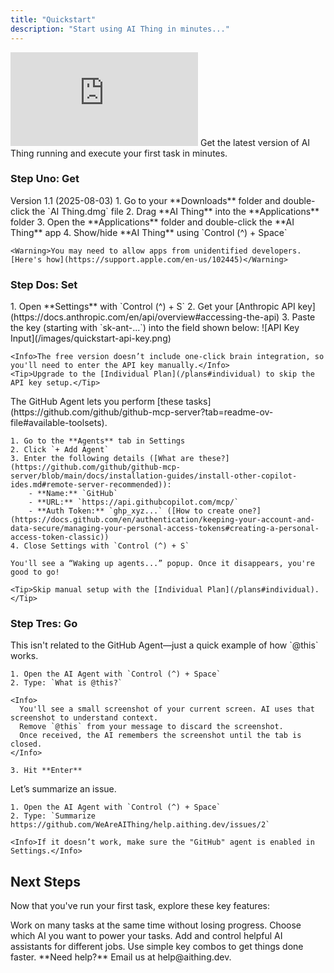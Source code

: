 ```yaml
---
title: "Quickstart"
description: "Start using AI Thing in minutes..."
---
```


<Card title="">
  <iframe className="w-full aspect-video rounded-xl" src="https://www.youtube.com/embed/PesXTCSv6_U" title="Quickstart" frameBorder="0" allow="accelerometer; autoplay; clipboard-write; encrypted-media; gyroscope; picture-in-picture"allowFullScreen></iframe>
  Get the latest version of AI Thing running and execute your first task in minutes.
</Card>

### Step Uno: Get

<AccordionGroup>
  <Accordion icon="download" title="Download AI Thing">
    <Card title="Download AI Thing" icon="rocket" href="https://get.aithing.dev" horizontal>
      Version 1.1 (2025-08-03)
    </Card>
  </Accordion>
  <Accordion icon="floppy-disk" title="Install AI Thing">
    1. Go to your **Downloads** folder and double-click the `AI Thing.dmg` file  
    2. Drag **AI Thing** into the **Applications** folder  
    3. Open the **Applications** folder and double-click the **AI Thing** app  
    4. Show/hide **AI Thing** using `Control (^) + Space`  

    <Warning>You may need to allow apps from unidentified developers. [Here's how](https://support.apple.com/en-us/102445)</Warning>
  </Accordion>
</AccordionGroup>

### Step Dos: Set

<AccordionGroup>
  <Accordion icon="brain" title="Choose Brain">
    1. Open **Settings** with `Control (^) + S`  
    2. Get your [Anthropic API key](https://docs.anthropic.com/en/api/overview#accessing-the-api)  
    3. Paste the key (starting with `sk-ant-...`) into the field shown below:  
       ![API Key Input](/images/quickstart-api-key.png)

    <Info>The free version doesn’t include one-click brain integration, so you'll need to enter the API key manually.</Info>  
    <Tip>Upgrade to the [Individual Plan](/plans#individual) to skip the API key setup.</Tip>
  </Accordion>

  <Accordion icon="github" title="Set Up GitHub Agent">
    The GitHub Agent lets you perform [these tasks](https://github.com/github/github-mcp-server?tab=readme-ov-file#available-toolsets).

    1. Go to the **Agents** tab in Settings  
    2. Click `+ Add Agent`  
    3. Enter the following details ([What are these?](https://github.com/github/github-mcp-server/blob/main/docs/installation-guides/install-other-copilot-ides.md#remote-server-recommended)):  
        - **Name:** `GitHub`  
        - **URL:** `https://api.githubcopilot.com/mcp/`  
        - **Auth Token:** `ghp_xyz...` ([How to create one?](https://docs.github.com/en/authentication/keeping-your-account-and-data-secure/managing-your-personal-access-tokens#creating-a-personal-access-token-classic))  
    4. Close Settings with `Control (^) + S`

    You'll see a “Waking up agents...” popup. Once it disappears, you're good to go!

    <Tip>Skip manual setup with the [Individual Plan](/plans#individual).</Tip>
  </Accordion>
</AccordionGroup>

### Step Tres: Go

<AccordionGroup>
  <Accordion icon="rocket" title="What is @this">
    This isn't related to the GitHub Agent—just a quick example of how `@this` works.

    1. Open the AI Agent with `Control (^) + Space`  
    2. Type: `What is @this?`

    <Info>
      You'll see a small screenshot of your current screen. AI uses that screenshot to understand context.  
      Remove `@this` from your message to discard the screenshot.  
      Once received, the AI remembers the screenshot until the tab is closed.
    </Info>

    3. Hit **Enter**
  </Accordion>

  <Accordion icon="github" title="Summarize GitHub Issue">
    Let’s summarize an issue.

    1. Open the AI Agent with `Control (^) + Space`  
    2. Type: `Summarize https://github.com/WeAreAIThing/help.aithing.dev/issues/2`

    <Info>If it doesn’t work, make sure the "GitHub" agent is enabled in Settings.</Info>
  </Accordion>
</AccordionGroup>

## Next Steps

Now that you've run your first task, explore these key features:

<CardGroup cols={2}>

<Card title="Multiple Tabs" icon="rectangle-history" href="/features/multiple-tabs">
  Work on many tasks at the same time without losing progress.
</Card>

<Card title="Integrate Brains" icon="brain" href="/features/integrate-brains">
  Choose which AI you want to power your tasks.
</Card>

<Card title="Manage Agents" icon="users" href="/api-reference/manage-agents">
  Add and control helpful AI assistants for different jobs.
</Card>

<Card title="Keyboard Shortcuts" icon="keyboard" href="/features/keyboard-shortcuts">
  Use simple key combos to get things done faster.
</Card>

</CardGroup>

<Note>
  **Need help?** Email us at help@aithing.dev.
</Note>

